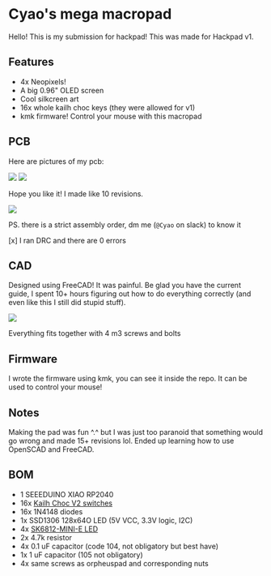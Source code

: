 # Cyao's mega macropad
Hello! This is my submission for hackpad! This was made for Hackpad v1.

## Features
- 4x Neopixels!
- A big 0.96" OLED screen
- Cool silkcreen art
- 16x whole kailh choc keys (they were allowed for v1)
- kmk firmware! Control your mouse with this macropad

## PCB
Here are pictures of my pcb:

![](https://i.ibb.co/GvsRwfvR/image.png)
![](https://i.ibb.co/fJRxwY7/image.png)

Hope you like it! I made like 10 revisions. 

![](https://cloud-fwkk14f6r-hack-club-bot.vercel.app/0screenshot_2024-10-09_at_9.59.15_pm.png)

PS. there is a strict assembly order, dm me (`@Cyao` on slack) to know it

[x] I ran DRC and there are 0 errors

## CAD
Designed using FreeCAD! It was painful. Be glad you have the current guide, I spent 10+ hours figuring out how to do everything correctly (and even like this I still did stupid stuff).

![](https://cloud-3jqi500oq-hack-club-bot.vercel.app/2screenshot_2024-10-06_at_3.43.34_pm.png)

Everything fits together with 4 m3 screws and bolts

## Firmware

I wrote the firmware using kmk, you can see it inside the repo. It can be used to control your mouse!

## Notes
Making the pad was fun ^.^ but I was just too paranoid that something would go wrong and made 15+ revisions lol. Ended up learning how to use OpenSCAD and FreeCAD.

## BOM
- 1 SEEEDUINO XIAO RP2040
- 16x [Kailh Choc V2 switches](https://www.kailh.net/products/kailh-choc-v2-low-profile-switch-set)
- 16x 1N4148 diodes
- 1x SSD1306 128x64O LED (5V VCC, 3.3V logic, I2C)
- 4x [SK6812-MINI-E LED](https://www.adafruit.com/product/4960)
- 2x 4.7k resistor
- 4x 0.1 uF capacitor (code 104, not obligatory but best have)
- 1x 1 uF capacitor (105 not obligatory)
- 4x same screws as orpheuspad and corresponding nuts


